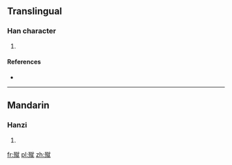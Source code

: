 ==Translingual==

===Han character===
{{Han char|rn=78|rad=歹|as=12|sn=16|four=1321<sub>4</sub>|canj=一弓卜火山 (MNYFU)}}

# {{defn|Han|sort=歹12}}

====References====
* {{Han ref|kx=0583.150|dkj=16568|dj=0976.040|hdz=21394.170|uh=6BA7|ud=27559|bh=E9E1|bd=59873}}

----

==Mandarin==

===Hanzi===
{{cmn-hanzi|pin=[[cù]] ([[cu4]])|wg=ts'u<sup>4</sup>}}

# {{defn|lang=cmn|sort=歹12}}

[[fr:殧]]
[[pl:殧]]
[[zh:殧]]
